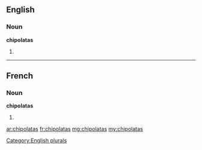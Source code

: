 ==English==

===Noun===
'''chipolatas'''

# {{plural of|[[chipolata]]}}

[[Category:English plurals]]

----

==French==

===Noun===
'''chipolatas''' {{f|p}}

# {{plural of|[[chipolata#French|chipolata]]|lang=fr}}

[[ar:chipolatas]]
[[fr:chipolatas]]
[[mg:chipolatas]]
[[my:chipolatas]]